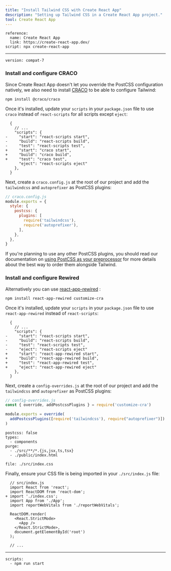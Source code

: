 ```yaml
---
title: "Install Tailwind CSS with Create React App"
description: "Setting up Tailwind CSS in a Create React App project."
tool: Create React App
---
```


```preval installation
reference:
  name: Create React App 
  link: https://create-react-app.dev/ 
script: npx create-react-app
```

---

```preval setup
version: compat-7
```

### Install and configure CRACO

Since Create React App doesn't let you override the PostCSS configuration natively, we also need to install [CRACO](https://github.com/gsoft-inc/craco) to be able to configure Tailwind:

```shell
npm install @craco/craco
```

Once it's installed, update your `scripts` in your `package.json` file to use `craco` instead of `react-scripts` for all scripts except `eject`:

```diff-json
  {
    // ...
    "scripts": {
-     "start": "react-scripts start",
-     "build": "react-scripts build",
-     "test": "react-scripts test",
+     "start": "craco start",
+     "build": "craco build",
+     "test": "craco test",
      "eject": "react-scripts eject"
    },
  }
```

Next, create a `craco.config.js` at the root of our project and add the `tailwindcss` and `autoprefixer` as PostCSS plugins:

```js
// craco.config.js
module.exports = {
  style: {
    postcss: {
      plugins: [
        require('tailwindcss'),
        require('autoprefixer'),
      ],
    },
  },
}
```

If you're planning to use any other PostCSS plugins, you should read our documentation on [using PostCSS as your preprocessor](/docs/using-with-preprocessors) for more details about the best way to order them alongside Tailwind.

### Install and configure Rewired

Alternatively you can use [react-app-rewired](https://github.com/timarney/react-app-rewired) :

```shell
npm install react-app-rewired customize-cra
```

Once it's installed, update your `scripts` in your `package.json` file to use `react-app-rewired` instead of `react-scripts`:

```diff-json
  {
    // ...
    "scripts": {
-     "start": "react-scripts start",
-     "build": "react-scripts build",
-     "test": "react-scripts test",
-     "eject": "react-scripts eject"
+     "start": "react-app-rewired start",
+     "build": "react-app-rewired build",
+     "test": "react-app-rewired test",
+     "eject": "react-app-rewired eject"
    },
  }
```

Next, create a `config-overrides.js` at the root of our project and add the `tailwindcss` and `autoprefixer` as PostCSS plugins:

```js
// config-overrides.js
const { override, addPostcssPlugins } = require('customize-cra')

module.exports = override(
  addPostcssPlugins([require('tailwindcss'), require("autoprefixer")])
)
```

```preval configuration
postcss: false
types:
  - components
purge: 
  - ./src/**/*.{js,jsx,ts,tsx}
  - ./public/index.html
```

```preval include
file: ./src/index.css
```

Finally, ensure your CSS file is being imported in your `./src/index.js` file:

```diff-js
  // src/index.js
  import React from 'react';
  import ReactDOM from 'react-dom';
+ import './index.css';
  import App from './App';
  import reportWebVitals from './reportWebVitals';

  ReactDOM.render(
    <React.StrictMode>
      <App />
    </React.StrictMode>,
    document.getElementById('root')
  );

  // ...
```

---

```preval finish
scripts:
  - npm run start
```


